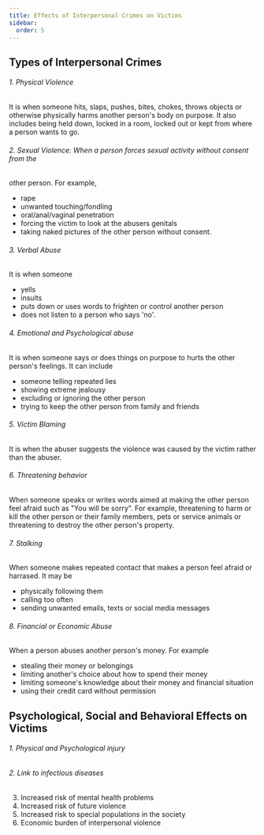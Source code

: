 ```yaml
---
title: Effects of Interpersonal Crimes on Victims
sidebar: 
  order: 5
---
```


## Types of Interpersonal Crimes

###### 1. Physical Violence
It is when someone hits, slaps, pushes, bites, chokes, throws objects or otherwise
physically harms another person's body on purpose. It also includes being held down,
locked in a room, locked out or kept from where a person wants to go. 

###### 2. Sexual Violence: When a person forces sexual activity without consent from the
other person. For example, 
- rape
- unwanted touching/fondling 
- oral/anal/vaginal penetration
- forcing the victim to look at the abusers genitals
- taking naked pictures of the other person without consent.

###### 3. Verbal Abuse
It is when someone 
- yells
- insults
- puts down or uses words to frighten or control another person
- does not listen to a person who says 'no'.

###### 4. Emotional and Psychological abuse
It is when someone says or does things on purpose to hurts the other person's 
feelings. It can include
- someone telling repeated lies
- showing extreme jealousy
- excluding or ignoring the other person
- trying to keep the other person from family and friends

###### 5. Victim Blaming 
It is when the abuser suggests the violence was caused by the victim rather 
than the abuser.

###### 6. Threatening behavior
When someone speaks or writes words aimed at making the other person feel afraid
such as "You will be sorry". For example, threatening to harm or kill the other 
person or their family members, pets or service animals or threatening to destroy
the other person's property.

###### 7. Stalking
When someone makes repeated contact that makes a person feel afraid or harrased.
It may be
- physically following them
- calling too often
- sending unwanted emails, texts or social media messages

###### 8. Financial or Economic Abuse
When a person abuses another person's money. For example
- stealing their money or belongings
- limiting another's choice about how to spend their money
- limiting someone's knowledge about their money and financial situation
- using their credit card without permission

## Psychological, Social and Behavioral Effects on Victims

###### 1. Physical and Psychological injury


###### 2. Link to infectious diseases
3. Increased risk of mental health problems
4. Increased risk of future violence
5. Increased risk to special populations in the society
6. Economic burden of interpersonal violence

